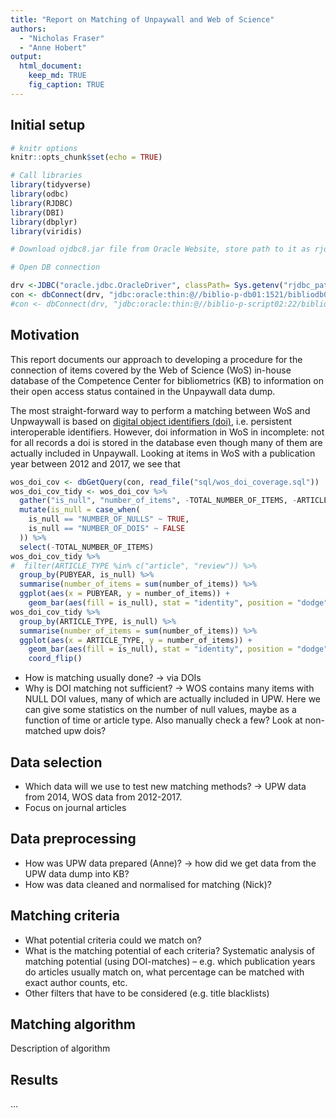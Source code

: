 ```yaml
---
title: "Report on Matching of Unpaywall and Web of Science"
authors:
  - "Nicholas Fraser"
  - "Anne Hobert"
output:
  html_document:
    keep_md: TRUE
    fig_caption: TRUE
---
```

## Initial setup

```r

# knitr options
knitr::opts_chunk$set(echo = TRUE)

# Call libraries
library(tidyverse)
library(odbc)
library(RJDBC)
library(DBI)
library(dbplyr)
library(viridis)

# Download ojdbc8.jar file from Oracle Website, store path to it as rjdbc_path in the environment file .Renviron, store also personal authentication credentials as kb_user01 and kb_password01 there.

# Open DB connection

drv <-JDBC("oracle.jdbc.OracleDriver", classPath= Sys.getenv("rjdbc_path"), " ")
con <- dbConnect(drv, "jdbc:oracle:thin:@//biblio-p-db01:1521/bibliodb01.fiz.karlsruhe", Sys.getenv("kb_user01"), Sys.getenv("kb_password01"))
#con <- dbConnect(drv, "jdbc:oracle:thin:@//biblio-p-script02:22/biblioscript02.fiz.karlsruhe", Sys.getenv("KB_USERNAME"), Sys.getenv("KB_PASSWORD"))
```

## Motivation

<!-- There is a growing need to monitor open access to scholarly literature. Information on the open access status of research publications is desired to study the development of open availability over time, phenomena connected with open access, like a possible citation advantage, to observe compliance with funder mandates and to inform decision making, be it on institutional level or in science policy.

Yet, gathering information on the open access status often is not a trivial task.-->

This report documents our approach to developing a procedure for the connection of items covered by the Web of Science (WoS) in-house database of the Competence Center for bibliometrics (KB) to information on their open access status contained in the Unpaywall data dump.

<!--mention workshop -> fields to be included depend on matching strategy-->

The most straight-forward way to perform a matching between WoS and Unpwaywall is based on [digital object identifiers (doi)](https://www.doi.org/), i.e. persistent interoperable identifiers. However, doi information in WoS in incomplete: not for all records a doi is stored in the database even though many of them are actually included in Unpaywall. Looking at items in WoS with a publication year between 2012 and 2017, we see that 

```r
wos_doi_cov <- dbGetQuery(con, read_file("sql/wos_doi_coverage.sql"))
wos_doi_cov_tidy <- wos_doi_cov %>%
  gather("is_null", "number_of_items", -TOTAL_NUMBER_OF_ITEMS, -ARTICLE_TYPE, -PUBYEAR) %>%
  mutate(is_null = case_when(
    is_null == "NUMBER_OF_NULLS" ~ TRUE,
    is_null == "NUMBER_OF_DOIS" ~ FALSE
  )) %>%
  select(-TOTAL_NUMBER_OF_ITEMS)
wos_doi_cov_tidy %>%
#  filter(ARTICLE_TYPE %in% c("article", "review")) %>%
  group_by(PUBYEAR, is_null) %>%
  summarise(number_of_items = sum(number_of_items)) %>%
  ggplot(aes(x = PUBYEAR, y = number_of_items)) + 
    geom_bar(aes(fill = is_null), stat = "identity", position = "dodge")
wos_doi_cov_tidy %>%
  group_by(ARTICLE_TYPE, is_null) %>%
  summarise(number_of_items = sum(number_of_items)) %>%
  ggplot(aes(x = ARTICLE_TYPE, y = number_of_items)) + 
    geom_bar(aes(fill = is_null), stat = "identity", position = "dodge") +
    coord_flip()

```

-	How is matching usually done? -> via DOIs 
-	Why is DOI matching not sufficient? -> WOS contains many items with NULL DOI values, many of which are actually included in UPW. Here we can give some statistics on the number of null values, maybe as a function of time or article type. Also manually check a few? Look at non-matched upw dois?

## Data selection

-	Which data will we use to test new matching methods? -> UPW data from 2014, WOS data from 2012-2017.
-	Focus on journal articles

## Data preprocessing

-	How was UPW data prepared (Anne)? -> how did we get data from the UPW data dump into KB?
-	How was data cleaned and normalised for matching (Nick)?

## Matching criteria

-	What potential criteria could we match on? 
-	What is the matching potential of each criteria? Systematic analysis of matching potential (using DOI-matches) – e.g. which publication years do articles usually match on, what percentage can be matched with exact author counts, etc.
-	Other filters that have to be considered (e.g. title blacklists)

## Matching algorithm

Description of algorithm

## Results

...
